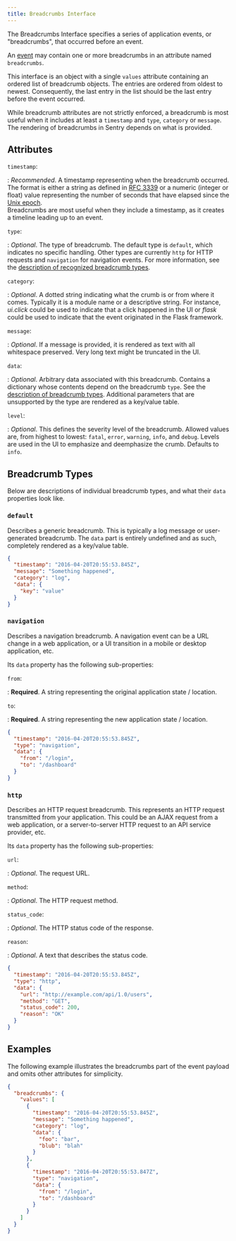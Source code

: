 ```yaml
---
title: Breadcrumbs Interface
---
```


The Breadcrumbs Interface specifies a series of application events, or
"breadcrumbs", that occurred before an event.

An [event](/sdk/event-payloads/) may contain one or more breadcrumbs in an attribute named `breadcrumbs`.

This interface is an object with a single `values` attribute containing an
ordered list of breadcrumb objects. The entries are ordered from oldest to
newest. Consequently, the last entry in the list should be the last entry before
the event occurred.

While breadcrumb attributes are not strictly enforced, a breadcrumb is most
useful when it includes at least a `timestamp` and `type`, `category` or
`message`. The rendering of breadcrumbs in Sentry depends on what is provided.

## Attributes

`timestamp`:

: _Recommended_. A timestamp representing when the breadcrumb occurred. The
  format is either a string as defined in [RFC
  3339](https://tools.ietf.org/html/rfc3339) or a numeric (integer or float)
  value representing the number of seconds that have elapsed since the [Unix
  epoch](https://en.wikipedia.org/wiki/Unix_time).  
  Breadcrumbs are most useful when they include a timestamp, as it creates a
  timeline leading up to an event.

`type`:

: _Optional_. The type of breadcrumb. The default type is `default`, which
  indicates no specific handling. Other types are currently `http` for HTTP
  requests and `navigation` for navigation events. For more information, see the
  [description of recognized breadcrumb types](#breadcrumb-types).

`category`:

: _Optional_. A dotted string indicating what the crumb is or from where it
  comes. Typically it is a module name or a descriptive string. For instance,
  _ui.click_ could be used to indicate that a click happened in the UI or
  _flask_ could be used to indicate that the event originated in the Flask
  framework.

`message`:

: _Optional_. If a message is provided, it is rendered as text with all
  whitespace preserved. Very long text might be truncated in the UI.

`data`:

: _Optional_. Arbitrary data associated with this breadcrumb. Contains a
  dictionary whose contents depend on the breadcrumb `type`. See the
  [description of breadcrumb types](#breadcrumb-types). Additional parameters
  that are unsupported by the type are rendered as a key/value table.

`level`:

: _Optional_. This defines the severity level of the breadcrumb. Allowed values
  are, from highest to lowest: `fatal`, `error`, `warning`, `info`, and `debug`.
  Levels are used in the UI to emphasize and deemphasize the crumb. Defaults to
  `info`.

## Breadcrumb Types

Below are descriptions of individual breadcrumb types, and what their `data`
properties look like.

### `default`

Describes a generic breadcrumb. This is typically a log message or
user-generated breadcrumb. The `data` part is entirely undefined and as such,
completely rendered as a key/value table.

```json
{
  "timestamp": "2016-04-20T20:55:53.845Z",
  "message": "Something happened",
  "category": "log",
  "data": {
    "key": "value"
  }
}
```

### `navigation`

Describes a navigation breadcrumb. A navigation event can be a URL change in a
web application, or a UI transition in a mobile or desktop application, etc.

Its `data` property has the following sub-properties:

`from`:

: **Required**. A string representing the original application state / location.

`to`:

: **Required**. A string representing the new application state / location.

```json
{
  "timestamp": "2016-04-20T20:55:53.845Z",
  "type": "navigation",
  "data": {
    "from": "/login",
    "to": "/dashboard"
  }
}
```

### `http`

Describes an HTTP request breadcrumb. This represents an HTTP request
transmitted from your application. This could be an AJAX request from a web
application, or a server-to-server HTTP request to an API service provider, etc.

Its `data` property has the following sub-properties:

`url`:

: _Optional_. The request URL.

`method`:

: _Optional_. The HTTP request method.

`status_code`:

: _Optional_. The HTTP status code of the response.

`reason`:

: _Optional_. A text that describes the status code.

```json
{
  "timestamp": "2016-04-20T20:55:53.845Z",
  "type": "http",
  "data": {
    "url": "http://example.com/api/1.0/users",
    "method": "GET",
    "status_code": 200,
    "reason": "OK"
  }
}
```

## Examples

The following example illustrates the breadcrumbs part of the <Link to="/sdk/event-payloads/">event
payload</Link> and omits other attributes for simplicity.

```json
{
  "breadcrumbs": {
    "values": [
      {
        "timestamp": "2016-04-20T20:55:53.845Z",
        "message": "Something happened",
        "category": "log",
        "data": {
          "foo": "bar",
          "blub": "blah"
        }
      },
      {
        "timestamp": "2016-04-20T20:55:53.847Z",
        "type": "navigation",
        "data": {
          "from": "/login",
          "to": "/dashboard"
        }
      }
    ]
  }
}
```
